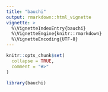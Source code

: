 ```yaml
---
title: "bauchi"
output: rmarkdown::html_vignette
vignette: >
  %\VignetteIndexEntry{bauchi}
  %\VignetteEngine{knitr::rmarkdown}
  %\VignetteEncoding{UTF-8}
---
```


```r
knitr::opts_chunk$set(
  collapse = TRUE,
  comment = "#>"
)
```

```r
library(bauchi)
```
